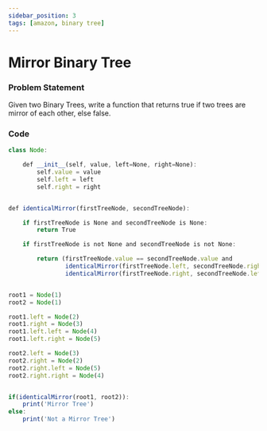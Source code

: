 ```yaml
---
sidebar_position: 3
tags: [amazon, binary tree]
---
```


# Mirror Binary Tree

### Problem Statement

Given two Binary Trees, write a function that returns true if two trees are
mirror of each other, else false.

<!-- <iframe width="768" height="432" src="https://miro.com/app/live-embed/o9J_l7I441E=/?moveToViewport=-2029,-243,992,463" frameBorder="0" scrolling="no" allowFullScreen></iframe> -->

### Code

```jsx title="python code"
class Node:

    def __init__(self, value, left=None, right=None):
        self.value = value
        self.left = left
        self.right = right


def identicalMirror(firstTreeNode, secondTreeNode):

    if firstTreeNode is None and secondTreeNode is None:
        return True

    if firstTreeNode is not None and secondTreeNode is not None:

        return (firstTreeNode.value == secondTreeNode.value and
                identicalMirror(firstTreeNode.left, secondTreeNode.right) and
                identicalMirror(firstTreeNode.right, secondTreeNode.left))


root1 = Node(1)
root2 = Node(1)

root1.left = Node(2)
root1.right = Node(3)
root1.left.left = Node(4)
root1.left.right = Node(5)

root2.left = Node(3)
root2.right = Node(2)
root2.right.left = Node(5)
root2.right.right = Node(4)


if(identicalMirror(root1, root2)):
    print('Mirror Tree')
else:
    print('Not a Mirror Tree')
```

